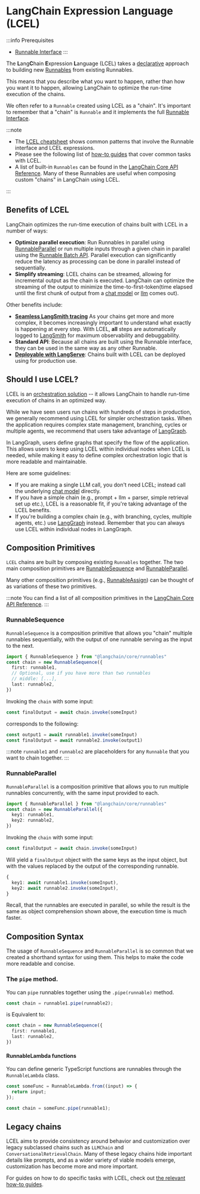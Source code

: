 # LangChain Expression Language (LCEL)

:::info Prerequisites

- [Runnable Interface](/docs/concepts/runnables)
  :::

The **L**ang**C**hain **E**xpression **L**anguage (LCEL) takes a [declarative](https://en.wikipedia.org/wiki/Declarative_programming) approach to building new [Runnables](/docs/concepts/runnables) from existing Runnables.

This means that you describe what you want to happen, rather than how you want it to happen, allowing LangChain to optimize the run-time execution of the chains.

We often refer to a `Runnable` created using LCEL as a "chain". It's important to remember that a "chain" is `Runnable` and it implements the full [Runnable Interface](/docs/concepts/runnables).

:::note

- The [LCEL cheatsheet](/docs/how_to/lcel_cheatsheet/) shows common patterns that involve the Runnable interface and LCEL expressions.
- Please see the following list of [how-to guides](/docs/how_to/#langchain-expression-language-lcel) that cover common tasks with LCEL.
- A list of built-in `Runnables` can be found in the [LangChain Core API Reference](https://api.js.langchain.com/modules/_langchain_core.runnables.html). Many of these Runnables are useful when composing custom "chains" in LangChain using LCEL.

:::

## Benefits of LCEL

LangChain optimizes the run-time execution of chains built with LCEL in a number of ways:

- **Optimize parallel execution**: Run Runnables in parallel using [RunnableParallel](#RunnableParallel) or run multiple inputs through a given chain in parallel using the [Runnable Batch API](/docs/concepts/runnables#batch). Parallel execution can significantly reduce the latency as processing can be done in parallel instead of sequentially.
- **Simplify streaming**: LCEL chains can be streamed, allowing for incremental output as the chain is executed. LangChain can optimize the streaming of the output to minimize the time-to-first-token(time elapsed until the first chunk of output from a [chat model](/docs/concepts/chat_models) or [llm](/docs/concepts/text_llms) comes out).

Other benefits include:

- [**Seamless LangSmith tracing**](https://docs.smith.langchain.com)
  As your chains get more and more complex, it becomes increasingly important to understand what exactly is happening at every step.
  With LCEL, **all** steps are automatically logged to [LangSmith](https://docs.smith.langchain.com/) for maximum observability and debuggability.
- **Standard API**: Because all chains are built using the Runnable interface, they can be used in the same way as any other Runnable.
- [**Deployable with LangServe**](/docs/concepts/architecture#langserve): Chains built with LCEL can be deployed using for production use.

## Should I use LCEL?

LCEL is an [orchestration solution](<https://en.wikipedia.org/wiki/Orchestration_(computing)>) -- it allows LangChain to handle run-time execution of chains in an optimized way.

While we have seen users run chains with hundreds of steps in production, we generally recommend using LCEL for simpler orchestration tasks. When the application requires complex state management, branching, cycles or multiple agents, we recommend that users take advantage of [LangGraph](/docs/concepts/architecture#langgraph).

In LangGraph, users define graphs that specify the flow of the application. This allows users to keep using LCEL within individual nodes when LCEL is needed, while making it easy to define complex orchestration logic that is more readable and maintainable.

Here are some guidelines:

- If you are making a single LLM call, you don't need LCEL; instead call the underlying [chat model](/docs/concepts/chat_models) directly.
- If you have a simple chain (e.g., prompt + llm + parser, simple retrieval set up etc.), LCEL is a reasonable fit, if you're taking advantage of the LCEL benefits.
- If you're building a complex chain (e.g., with branching, cycles, multiple agents, etc.) use [LangGraph](/docs/concepts/architecture#langgraph) instead. Remember that you can always use LCEL within individual nodes in LangGraph.

## Composition Primitives

`LCEL` chains are built by composing existing `Runnables` together. The two main composition primitives are [RunnableSequence](https://api.js.langchain.com/classes/_langchain_core.runnables.RunnableSequence.html) and [RunnableParallel](https://api.js.langchain.com/classes/_langchain_core.runnables.RunnableParallel.html).

Many other composition primitives (e.g., [RunnableAssign](https://api.js.langchain.com/classes/_langchain_core.runnables.RunnableAssign.html)) can be thought of as variations of these two primitives.

:::note
You can find a list of all composition primitives in the [LangChain Core API Reference](https://api.js.langchain.com/modules/_langchain_core.runnables.html).
:::

### RunnableSequence

`RunnableSequence` is a composition primitive that allows you "chain" multiple runnables sequentially, with the output of one runnable serving as the input to the next.

```typescript
import { RunnableSequence } from "@langchain/core/runnables"
const chain = new RunnableSequence({
  first: runnable1,
  // Optional, use if you have more than two runnables
  // middle: [...],
  last: runnable2,
})
```

Invoking the `chain` with some input:

```typescript
const finalOutput = await chain.invoke(someInput)
```

corresponds to the following:

```typescript
const output1 = await runnable1.invoke(someInput)
const finalOutput = await runnable2.invoke(output1)
```

:::note
`runnable1` and `runnable2` are placeholders for any `Runnable` that you want to chain together.
:::

### RunnableParallel

`RunnableParallel` is a composition primitive that allows you to run multiple runnables concurrently, with the same input provided to each.

```typescript
import { RunnableParallel } from "@langchain/core/runnables"
const chain = new RunnableParallel({
  key1: runnable1,
  key2: runnable2,
})
```

Invoking the `chain` with some input:

```typescript
const finalOutput = await chain.invoke(someInput)
```

Will yield a `finalOutput` object with the same keys as the input object, but with the values replaced by the output of the corresponding runnable.

```typescript
{
  key1: await runnable1.invoke(someInput),
  key2: await runnable2.invoke(someInput),
}
```

Recall, that the runnables are executed in parallel, so while the result is the same as
object comprehension shown above, the execution time is much faster.

## Composition Syntax

The usage of `RunnableSequence` and `RunnableParallel` is so common that we created a shorthand syntax for using them. This helps
to make the code more readable and concise.

### The `pipe` method.

You can `pipe` runnables together using the `.pipe(runnable)` method.

```typescript
const chain = runnable1.pipe(runnable2);
```

is Equivalent to:

```typescript
const chain = new RunnableSequence({
  first: runnable1,
  last: runnable2,
})
```


#### RunnableLambda functions

You can define generic TypeScript functions are runnables through the `RunnableLambda` class.

```typescript
const someFunc = RunnableLambda.from((input) => {
  return input;
});

const chain = someFunc.pipe(runnable1);
```


## Legacy chains

LCEL aims to provide consistency around behavior and customization over legacy subclassed chains such as `LLMChain` and
`ConversationalRetrievalChain`. Many of these legacy chains hide important details like prompts, and as a wider variety
of viable models emerge, customization has become more and more important.

For guides on how to do specific tasks with LCEL, check out [the relevant how-to guides](/docs/how_to/#langchain-expression-language-lcel).
